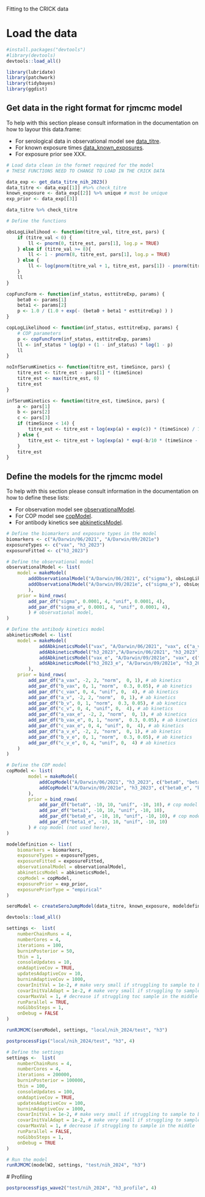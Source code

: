 Fitting to the CRICK data

# Load the data
```r

#install.packages("devtools")
#library(devtools)
devtools::load_all()

library(lubridate)
library(patchwork)
library(tidybayes)
library(ggdist)

```

## Get data in the right format for rjmcmc model

To help with this section please consult information in the documentation on how to layour this data.frame:

* For serological data in observational model see [data_titre](../man/data_titre.Rd).
* For known exposure times [data_known_exposures](./man/data_known_exposures.Rd).
* For exposure prior see XXX.
  
```r
# Load data clean in the formet required for the model
# THESE FUNCTIONS NEED TO CHANGE TO LOAD IN THE CRICK DATA

data_exp <- get_data_titre_nih_2023()
data_titre <- data_exp[[1]] #%>% check_titre
known_exposure <- data_exp[[2]] %>% unique # must be unique
exp_prior <- data_exp[[3]]

data_titre %>% check_titre

```

```r
# Define the functions 

obsLogLikelihood <- function(titre_val, titre_est, pars) {
    if (titre_val < 0) {
        ll <- pnorm(0, titre_est, pars[1], log.p = TRUE)
    } else if (titre_val >= 8){
        ll <- 1 - pnorm(8, titre_est, pars[1], log.p = TRUE)
    } else {
        ll <- log(pnorm(titre_val + 1, titre_est, pars[1]) - pnorm(titre_val , titre_est, pars[1]))
    }
    ll
}

copFuncForm <- function(inf_status, esttitreExp, params) {
    beta0 <- params[1]
    beta1 <- params[2]
    p <- 1.0 / (1.0 + exp(- (beta0 + beta1 * esttitreExp) ) )
}

copLogLikelihood <- function(inf_status, esttitreExp, params) {
    # COP parameters
    p <- copFuncForm(inf_status, esttitreExp, params)
    ll <- inf_status * log(p) + (1 - inf_status) * log(1 - p)
    ll
}

noInfSerumKinetics <- function(titre_est, timeSince, pars) {
    titre_est <- titre_est - pars[1] * (timeSince)
    titre_est <- max(titre_est, 0)
    titre_est
}

infSerumKinetics <- function(titre_est, timeSince, pars) {
    a <- pars[1]
    b <- pars[2]
    c <- pars[3]
    if (timeSince < 14) {
        titre_est <- titre_est + log(exp(a) + exp(c)) * (timeSince) / 14;
    } else {
        titre_est <- titre_est + log(exp(a) * exp(-b/10 * (timeSince - 14)) + exp(c));
    }
    titre_est
}

```



## Define the models for the rjmcmc model

To help with this section please consult information in the documentation on how to define these lists:

* For observation model see [observationalModel](./man/observationalModel.Rd).
* For COP model see [copModel](./man/copModel.Rd).
* For antibody kinetics see [abkineticsModel](./man/abkineticsModel.Rd).

```r


# Define the biomarkers and exposure types in the model
biomarkers <- c("A/Darwin/06/2021", "A/Darwin/09/2021e")
exposureTypes <- c("vax", "h3_2023")
exposureFitted <- c("h3_2023")

# Define the observational model
observationalModel <- list(
    model = makeModel(
        addObservationalModel("A/Darwin/06/2021", c("sigma"), obsLogLikelihood),
        addObservationalModel("A/Darwin/09/2021e", c("sigma_e"), obsLogLikelihood)
        ),
    prior = bind_rows(
        add_par_df("sigma", 0.0001, 4, "unif", 0.0001, 4),
        add_par_df("sigma_e", 0.0001, 4, "unif", 0.0001, 4),
        ) # observational model,
)

# Define the antibody kinetics model
abkineticsModel <- list(
    model = makeModel(
            addAbkineticsModel("vax", "A/Darwin/06/2021", "vax", c("a_vax", "b_vax", "c_vax"), infSerumKinetics),
            addAbkineticsModel("h3_2023","A/Darwin/06/2021", "h3_2023", c("a_v", "b_v", "c_v"), infSerumKinetics),
            addAbkineticsModel("vax_e", "A/Darwin/09/2021e", "vax", c("a_vax_e", "b_vax_e", "c_vax_e"), infSerumKinetics),
            addAbkineticsModel("h3_2023_e", "A/Darwin/09/2021e", "h3_2023", c("a_v_e", "b_v_e", "c_v_e"), infSerumKinetics)
        ),
    prior = bind_rows(
        add_par_df("a_vax", -2, 2, "norm",  0, 1), # ab kinetics
        add_par_df("b_vax", 0, 1, "norm",  0.3, 0.05), # ab kinetics
        add_par_df("c_vax", 0, 4, "unif", 0,  4), # ab kinetics 
        add_par_df("a_v", -2, 2, "norm",  0, 1), # ab kinetics
        add_par_df("b_v", 0, 1, "norm",  0.3, 0.05), # ab kinetics
        add_par_df("c_v", 0, 4, "unif", 0,  4), # ab kinetics
        add_par_df("a_vax_e", -2, 2, "norm",  0, 1), # ab kinetics
        add_par_df("b_vax_e", 0, 1, "norm",  0.3, 0.05), # ab kinetics
        add_par_df("c_vax_e", 0, 4, "unif", 0,  4), # ab kinetics 
        add_par_df("a_v_e", -2, 2, "norm",  0, 1), # ab kinetics
        add_par_df("b_v_e", 0, 1, "norm",  0.3, 0.05), # ab kinetics
        add_par_df("c_v_e", 0, 4, "unif", 0,  4) # ab kinetics
    )
)

# Define the COP model
copModel <- list( 
        model = makeModel(
            addCopModel("A/Darwin/06/2021", "h3_2023", c("beta0", "beta1"), copFuncForm, copLogLikelihood),
            addCopModel("A/Darwin/09/2021e", "h3_2023", c("beta0_e", "beta1_e"), copFuncForm, copLogLikelihood)
        ),
        prior = bind_rows(
            add_par_df("beta0", -10, 10, "unif", -10, 10), # cop model (not used here)
            add_par_df("beta1", -10, 10, "unif", -10, 10),
            add_par_df("beta0_e", -10, 10, "unif", -10, 10), # cop model (not used here)
            add_par_df("beta1_e", -10, 10, "unif", -10, 10)
        ) # cop model (not used here),
)

modeldefinition <- list(
    biomarkers = biomarkers,
    exposureTypes = exposureTypes,
    exposureFitted = exposureFitted,
    observationalModel = observationalModel,
    abkineticsModel = abkineticsModel,
    copModel = copModel,
    exposurePrior = exp_prior,
    exposurePriorType = "empirical"
)

seroModel <- createSeroJumpModel(data_titre, known_exposure, modeldefinition)

````


```r

devtools::load_all()

settings <-  list(
    numberChainRuns = 4,
    numberCores = 4,
    iterations = 100,
    burninPosterior = 50,
    thin = 1,
    consoleUpdates = 10,
    onAdaptiveCov = TRUE,
    updatesAdaptiveCov = 10,
    burninAdaptiveCov = 1000,
    covarInitVal = 1e-2, # make very small if struggling to sample to beginning
    covarInitValAdapt = 1e-2, # make very small if struggling to sample to beginning
    covarMaxVal = 1, # decrease if struggling toc sample in the middle
    runParallel = TRUE,
    noGibbsSteps = 1,
    onDebug = FALSE
)

runRJMCMC(seroModel, settings, "local/nih_2024/test", "h3")

postprocessFigs("local/nih_2024/test", "h3", 4)


```

```r

# Define the settings
settings <-  list(
    numberChainRuns = 4,
    numberCores = 4,
    iterations = 200000,
    burninPosterior = 100000,
    thin = 100,
    consoleUpdates = 100,
    onAdaptiveCov = TRUE,
    updatesAdaptiveCov = 100,
    burninAdaptiveCov = 1000,
    covarInitVal = 1e-2, # make very small if struggling to sample to beginning
    covarInitValAdapt = 1e-2, # make very small if struggling to sample to beginning
    covarMaxVal = 1, # decrease if struggling to sample in the middle
    runParallel = FALSE,
    noGibbsSteps = 1,
    onDebug = TRUE
)

# Run the model 
runRJMCMC(modelW2, settings, "test/nih_2024", "h3")

```

# Profiling 



```r

postprocessFigs_wave2("test/nih_2024", "h3_profile", 4)

```